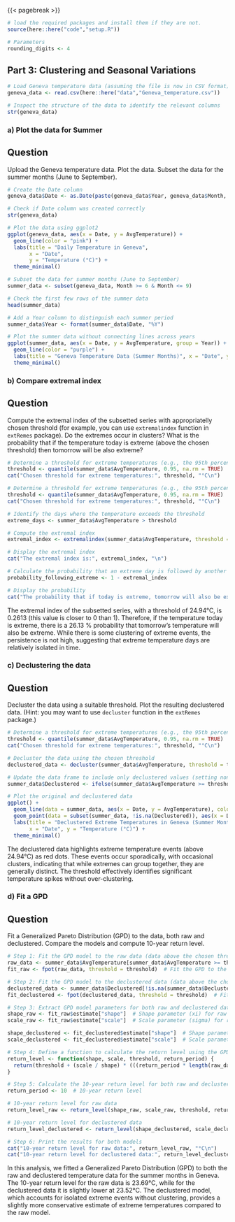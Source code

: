 
{{< pagebreak >}}

```r
# load the required packages and install them if they are not.
source(here::here("code","setup.R"))

# Parameters
rounding_digits <- 4
```

## Part 3: Clustering and Seasonal Variations

```r
# Load Geneva temperature data (assuming the file is now in CSV format)
geneva_data <- read.csv(here::here("data","Geneva_temperature.csv"))

# Inspect the structure of the data to identify the relevant columns
str(geneva_data)
```

### a) Plot the data for Summer

::: {.callout-note icon="false"}
## Question

Upload the Geneva temperature data. Plot the data. Subset the data for the summer months
(June to September).
:::

```r
# Create the Date column
geneva_data$Date <- as.Date(paste(geneva_data$Year, geneva_data$Month, geneva_data$Day, sep = "-"))

# Check if Date column was created correctly
str(geneva_data)
```


```r
# Plot the data using ggplot2
ggplot(geneva_data, aes(x = Date, y = AvgTemperature)) +
  geom_line(color = "pink") +
  labs(title = "Daily Temperature in Geneva",
       x = "Date",
       y = "Temperature (°C)") +
  theme_minimal()
```

```r
# Subset the data for summer months (June to September)
summer_data <- subset(geneva_data, Month >= 6 & Month <= 9)

# Check the first few rows of the summer data
head(summer_data)
```

```r
# Add a Year column to distinguish each summer period
summer_data$Year <- format(summer_data$Date, "%Y")
```


```r
# Plot the summer data without connecting lines across years
ggplot(summer_data, aes(x = Date, y = AvgTemperature, group = Year)) +
  geom_line(color = "purple") +
  labs(title = "Geneva Temperature Data (Summer Months)", x = "Date", y = "Average Temperature (°C)") +
  theme_minimal()
```

### b) Compare extremal index

::: {.callout-note icon="false"}
## Question

Compute the extremal index of the subsetted series with appropriatelly chosen threshold
(for example, you can use `extremalindex` function in `extRemes` package). Do the extremes
occur in clusters? What is the probability that if the temperature today is extreme (above
the chosen threshold) then tomorrow will be also extreme?
:::

```r
# Determine a threshold for extreme temperatures (e.g., the 95th percentile)
threshold <- quantile(summer_data$AvgTemperature, 0.95, na.rm = TRUE)
cat("Chosen threshold for extreme temperatures:", threshold, "°C\n")
```

```r
# Determine a threshold for extreme temperatures (e.g., the 95th percentile)
threshold <- quantile(summer_data$AvgTemperature, 0.95, na.rm = TRUE)
cat("Chosen threshold for extreme temperatures:", threshold, "°C\n")

# Identify the days where the temperature exceeds the threshold
extreme_days <- summer_data$AvgTemperature > threshold

# Compute the extremal index
extremal_index <- extremalindex(summer_data$AvgTemperature, threshold = threshold)

# Display the extremal index
cat("The extremal index is:", extremal_index, "\n")

# Calculate the probability that an extreme day is followed by another extreme day
probability_following_extreme <- 1 - extremal_index

# Display the probability
cat("The probability that if today is extreme, tomorrow will also be extreme is:", probability_following_extreme, "\n")
```

The extremal index of the subsetted series, with a threshold of 24.94°C, is 0.2613 (this value is closer to 0 than 1). Therefore, if the temperature today is extreme, there is a 26.13 % probability that tomorrow’s temperature will also be extreme. While there is some clustering of extreme events, the persistence is not high, suggesting that extreme temperature days are relatively isolated in time.

### c) Declustering the data

::: {.callout-note icon="false"}
## Question

Decluster the data using a suitable threshold. Plot the resulting declustered data. (Hint:
you may want to use `decluster` function in the `extRemes` package.)
:::

```r
# Determine a threshold for extreme temperatures (e.g., the 95th percentile)
threshold <- quantile(summer_data$AvgTemperature, 0.95, na.rm = TRUE)
cat("Chosen threshold for extreme temperatures:", threshold, "°C\n")

# Decluster the data using the chosen threshold
declustered_data <- decluster(summer_data$AvgTemperature, threshold = threshold, run.length = 1)

# Update the data frame to include only declustered values (setting non-extreme values to NA for clarity)
summer_data$Declustered <- ifelse(summer_data$AvgTemperature >= threshold, declustered_data, NA)
```


```r
# Plot the original and declustered data
ggplot() +
  geom_line(data = summer_data, aes(x = Date, y = AvgTemperature), color = "blue", alpha = 0.5) +
  geom_point(data = subset(summer_data, !is.na(Declustered)), aes(x = Date, y = Declustered), color = "red") +
  labs(title = "Declustered Extreme Temperatures in Geneva (Summer Months)", 
       x = "Date", y = "Temperature (°C)") +
  theme_minimal()
```

The declustered data highlights extreme temperature events (above 24.94°C) as red dots. These events occur sporadically, with occasional clusters, indicating that while extremes can group together, they are generally distinct. The threshold effectively identifies significant temperature spikes without over-clustering.

### d) Fit a GPD

::: {.callout-note icon="false"}
## Question

Fit a Generalized Pareto Distribution (GPD) to the data, both raw and declustered. Compare
the models and compute 10-year return level.
:::

```r
# Step 1: Fit the GPD model to the raw data (data above the chosen threshold)
raw_data <- summer_data$AvgTemperature[summer_data$AvgTemperature >= threshold]  # Extreme values above threshold
fit_raw <- fpot(raw_data, threshold = threshold)  # Fit the GPD to the raw data

# Step 2: Fit the GPD model to the declustered data (data above the chosen threshold)
declustered_data <- summer_data$Declustered[!is.na(summer_data$Declustered)]  # Declustered extreme values
fit_declustered <- fpot(declustered_data, threshold = threshold)  # Fit the GPD to the declustered data

# Step 3: Extract GPD model parameters for both raw and declustered data
shape_raw <- fit_raw$estimate["shape"]  # Shape parameter (xi) for raw data
scale_raw <- fit_raw$estimate["scale"]  # Scale parameter (sigma) for raw data

shape_declustered <- fit_declustered$estimate["shape"]  # Shape parameter (xi) for declustered data
scale_declustered <- fit_declustered$estimate["scale"]  # Scale parameter (sigma) for declustered data

# Step 4: Define a function to calculate the return level using the GPD formula
return_level <- function(shape, scale, threshold, return_period) {
  return(threshold + (scale / shape) * (((return_period * length(raw_data) / length(summer_data$AvgTemperature))^shape) - 1))
}

# Step 5: Calculate the 10-year return level for both raw and declustered data
return_period <- 10  # 10-year return level

# 10-year return level for raw data
return_level_raw <- return_level(shape_raw, scale_raw, threshold, return_period)

# 10-year return level for declustered data
return_level_declustered <- return_level(shape_declustered, scale_declustered, threshold, return_period)

# Step 6: Print the results for both models
cat("10-year return level for raw data:", return_level_raw, "°C\n")
cat("10-year return level for declustered data:", return_level_declustered, "°C\n")
```

In this analysis, we fitted a Generalized Pareto Distribution (GPD) to both the raw and declustered temperature data for the summer months in Geneva. The 10-year return level for the raw data is 23.69°C, while for the declustered data it is slightly lower at 23.52°C. The declustered model, which accounts for isolated extreme events without clustering, provides a slightly more conservative estimate of extreme temperatures compared to the raw model.